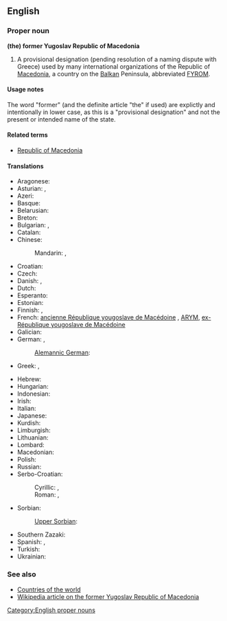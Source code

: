 ==English==

===Proper noun===
'''(the) former Yugoslav Republic of Macedonia'''

# A provisional designation (pending resolution of a naming dispute with Greece) used by many international organizations of the Republic of [[Macedonia]], a country on the [[Balkan]] Peninsula, abbreviated [[FYROM]].

====Usage notes====
The word "former" (and the definite article "the" if used) are explictly and intentionally in lower case, as this is a "provisional designation" and not the present or intended name of the state.

====Related terms====
* [[Republic of Macedonia]]

====Translations====
<!-- the spelling of former and Yugoslav seems to be incosistent and there variants - both lower and upper cases are used in different languages-->
{{trans-top|provisional designation used of the Republic of Macedonia}}
* Aragonese: {{t-|an|Antigua Republica Yugoslava de Macedonia|xs=Aragonese}}
* Asturian: {{t-|ast|Antigua República Yugoslava de Macedonia|xs=Asturian}}, {{t-|ast|ex República Yugoslava de Macedonia|xs=Asturian}}
* Azeri: {{t-|az|Keçmiş Yuqoslaviya Makedoniya Respublikası|xs=Azeri}}
* Basque: {{t-|eu|Mazedoniako Jugoslaviar Errepublika Ohia|xs=Basque}}
* Belarusian: {{t-|be|Былая Югаслаўская Pэспубліка Македонія|f|tr=Bylája Juhasláŭskaja Pespúblika Makedónija|xs=Belarusian}}
* Breton: {{t-|br|Ez-Republik Yougoslaviat Makedonia|xs=Breton}}
* Bulgarian: {{t-|bg|Бивша Югославска Република Македония|f|tr=Bívša Jugoslávska Repúblika Makedónija|sc=Cyrl}}, {{t-|bg|БЮРМ|f|tr=BJuRM|sc=Cyrl}}
* Catalan: {{t-|ca|Exrepública Iugoslava de Macedònia}}
* Chinese:
*: Mandarin: {{t|cmn|前南斯拉夫馬其頓共和國|sc=Hani}}, {{t|cmn|前南斯拉夫马其顿共和国|tr=qián Nánsīlāfū Mǎqídùn gònghéguó|sc=Hani}}
* Croatian: {{t-|hr|bivša jugoslavenska Republika Makedonija}}
* Czech: {{t-|cs|bývalá jugoslávská republika Makedonie|f}}
* Danish: {{t-|da|Den Tidligere Jugoslaviske Republik Makedonien|c}}, {{t-|da|TJRM}}
* Dutch: {{t-|nl|Voormalige Joegoslavische Republiek Macedonië}}
* Esperanto: {{t-|eo|Iama Jugoslavia Respubliko Makedonio|xs=Esperanto}}
* Estonian: {{t-|et|endine Jugoslaavia Makedoonia Vabariik}}
* Finnish: {{t-|fi|entinen Jugoslavian tasavalta Makedonia}}, {{t-|fi|EJTM}}
* French: [[ancienne République yougoslave de Macédoine]] {{f}}, [[ARYM]], [[ex-République yougoslave de Macédoine]] {{f}}
* Galician: {{t-|gl|Antiga República Iugoslava da Macedonia|f|xs=Galician}}
* German: {{t+|de|ehemalige jugoslawische Republik Mazedonien|f}}, {{t-|de|EJRM}}
*: [[Alemannic German]]: {{tø|gsw|Ehemoligi Jugoslawischi Republik Mazedonie}}
* Greek: {{t+|el|Σκόπια|f|tr=Skópia|sc=Grek}}, {{t+|el|Πρώην Γιουγκοσλαβική Δημοκρατία της Μακεδονίας|f|tr=Próin Yiougkoslavikí Dimokratía tis Makedonías|sc=Grek}}
{{trans-mid}}
* Hebrew: {{t-|he|הרפובליקה היוגוסלבית לשעבר של מקדוניה}}
* Hungarian: {{t-|hu|Macedónia Volt Jugoszláv Köztársaság}}
* Indonesian: {{t-|id|Republik Makedonia bekas Yugoslavia|xs=Indonesian}}
* Irish: {{t-|ga|Iar-Phoblacht Iúgslavach na Macadóine|xs=Irish}}
* Italian: {{t-|it|Repubblica Ex Jugoslava di Macedonia}}
* Japanese: {{t-|ja|マケドニア旧ユーゴスラビア共和国|tr=Makedonia kyū-Yūgosurabia kyōwakoku}}
* Kurdish: {{t|ku|Komara Yûgoslavî ya Kevnar a Makedonyayê|sc=Latn}}
* Limburgish: {{t-|li|Vreuger Joegoslavische Rippebliek Macedonië|xs=Limburgish}}
* Lithuanian: {{t-|lt|Buvusi Jugoslavijos Respublika Makedonija|xs=Lithuanian}}
* Lombard: {{tø|lmo|Ex Repüblica Iuguslava de Macedonia}}
* Macedonian: {{t-|mk|Поранешна Југословенска Република Македонија|f|tr=Poranešna Jugoslovenska Repúblika Makedónija}}
* Polish: {{t+|pl|Była Jugosłowiańska Republika Macedonii|f}}
* Russian: {{t-|ru|Бывшая Югославская Республика Македония|f|tr=Bývšaja Jugoslávskaja Respúblika Makedónija}}
* Serbo-Croatian:
*: Cyrillic: {{t-|sh|бивша југословенска Република Македонија|f|sc=Cyrl}}, {{t-|sh|бивша југославенска Република Македонија|f|sc=Cyrl}}
*: Roman: {{t-|sh|bivša jugoslovenska Republika Makedonija|f}}, {{t-|sh|bivša jugoslavenska Republika Makedonija|f}}
* Sorbian:
*: [[Upper Sorbian]]: {{t-|hsb|Bywša Južnosłowjanska Republika Makedonska|xs=Upper Sorbian}}
* Southern Zazaki: {{tø|diq|Cumurêtê Makedonyaê Yugoslawê Kıhani}}
* Spanish: {{t+|es|Antigua República Yugoslava de Macedonia}}, {{t-|es|Ex República Yugoslava de Macedonia}}
* Turkish: {{t-|tr|Eski Yugoslav Makedonya Cumhuriyeti}}
* Ukrainian: {{t-|uk|Колишня Югославська Республіка Македонія|f|tr=Kolýšnja Juhoslávs'ka Respúblika Makedónija|sc=Cyrl}}
{{trans-bottom}}

===See also===
* [[Appendix:Countries of the world|Countries of the world]]
* [[w:Republic_of_Macedonia|Wikipedia article on the former Yugoslav Republic of Macedonia]]

[[Category:English proper nouns]]